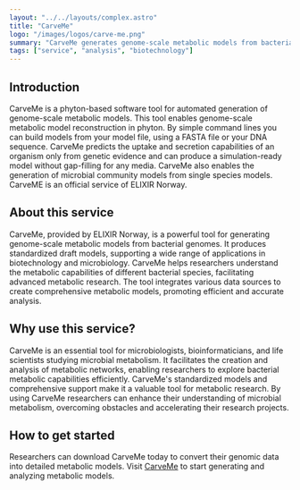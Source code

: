 ```yaml
---
layout: "../../layouts/complex.astro"
title: "CarveMe"
logo: "/images/logos/carve-me.png"
summary: "CarveMe generates genome-scale metabolic models from bacterial genomes, supporting diverse applications in biotechnology and microbiology."
tags: ["service", "analysis", "biotechnology"]
---
```


## Introduction

CarveMe is a phyton-based software tool for automated generation of genome-scale metabolic models. This tool enables genome-scale metabolic model reconstruction in phyton. By simple command lines you can build models from your model file, using a FASTA file or your DNA sequence. CarveMe predicts the uptake and secretion capabilities of an organism only from genetic evidence and can produce a simulation-ready model without gap-filling for any media. CarveMe also enables the generation of microbial community models from single species models. CarveME is an official service of ELIXIR Norway.

## About this service

CarveMe, provided by ELIXIR Norway, is a powerful tool for generating genome-scale metabolic models from bacterial genomes. It produces standardized draft models, supporting a wide range of applications in biotechnology and microbiology. CarveMe helps researchers understand the metabolic capabilities of different bacterial species, facilitating advanced metabolic research. The tool integrates various data sources to create comprehensive metabolic models, promoting efficient and accurate analysis.

## Why use this service?

CarveMe is an essential tool for microbiologists, bioinformaticians, and life scientists studying microbial metabolism. It facilitates the creation and analysis of metabolic networks, enabling researchers to explore bacterial metabolic capabilities efficiently. CarveMe's standardized models and comprehensive support make it a valuable tool for metabolic research. By using CarveMe researchers can enhance their understanding of microbial metabolism, overcoming obstacles and accelerating their research projects.

## How to get started

Researchers can download CarveMe today to convert their genomic data into detailed metabolic models. Visit [CarveMe](https://bio.tools/carveme) to start generating and analyzing metabolic models.
